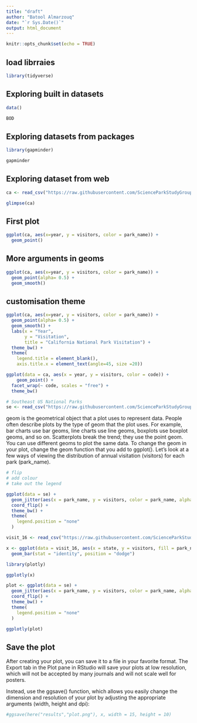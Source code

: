 ```yaml
---
title: "draft"
author: "Batool Almarzouq"
date: "`r Sys.Date()`"
output: html_document
---
```


```r
knitr::opts_chunk$set(echo = TRUE)
```

## load librraies

```r
library(tidyverse)
```

## Exploring built in datasets

```r
data()

BOD 

```

## Exploring datasets from packages

```r
library(gapminder)

gapminder
```
## Exploring dataset from web
```r

ca <- read_csv("https://raw.githubusercontent.com/ScienceParkStudyGroup/r-lesson-based-on-ohi-data-training/gh-pages/data/ca.csv") 

```

```r
glimpse(ca)
```
## First plot

```r
ggplot(ca, aes(x=year, y = visitors, color = park_name)) +
  geom_point()

```
## More arguments in geoms
```r
ggplot(ca, aes(x=year, y = visitors, color = park_name)) +
  geom_point(alpha= 0.5) +
  geom_smooth()

```
## customisation theme
```r
ggplot(ca, aes(x=year, y = visitors, color = park_name)) +
  geom_point(alpha= 0.5) +
  geom_smooth() + 
  labs(x = "Year",
       y = "Visitation",
       title = "California National Park Visitation") +
  theme_bw() +
  theme(
    legend.title = element_blank(), 
    axis.title.x = element_text(angle=45, size =20))


```

```r
ggplot(data = ca, aes(x = year, y = visitors, color = code)) +
    geom_point() +
  facet_wrap(~ code, scales = "free") +
  theme_bw()

```

```r
# Southeast US National Parks
se <- read_csv("https://raw.githubusercontent.com/ScienceParkStudyGroup/r-lesson-based-on-ohi-data-training/gh-pages/data/se.csv")

```
geom is the geometrical object that a plot uses to represent data. People often describe plots by the type of geom that the plot uses. For example, bar charts use bar geoms, line charts use line geoms, boxplots use boxplot geoms, and so on. Scatterplots break the trend; they use the point geom. You can use different geoms to plot the same data. To change the geom in your plot, change the geom function that you add to ggplot(). Let’s look at a few ways of viewing the distribution of annual visitation (visitors) for each park (park_name).


```r
# flip
# add colour
# take out the legend

ggplot(data = se) + 
  geom_jitter(aes(x = park_name, y = visitors, color = park_name, alpha = 0.5)) +
  coord_flip() +
  theme_bw() +
  theme(
    legend.position = "none"
  )
```

```r
visit_16 <- read_csv("https://raw.githubusercontent.com/ScienceParkStudyGroup/r-lesson-based-on-ohi-data-training/gh-pages/data/visit_16.csv")

x <- ggplot(data = visit_16, aes(x = state, y = visitors, fill = park_name)) + 
  geom_bar(stat = "identity", position = "dodge")


```

```r
library(plotly)

ggplotly(x)
```


```r

plot <- ggplot(data = se) + 
  geom_jitter(aes(x = park_name, y = visitors, color = park_name, alpha = 0.5)) +
  coord_flip() +
  theme_bw() +
  theme(
    legend.position = "none"
  )

ggplotly(plot)
```

## Save the plot
After creating your plot, you can save it to a file in your favorite format. The Export tab in the Plot pane in RStudio will save your plots at low resolution, which will not be accepted by many journals and will not scale well for posters.

Instead, use the ggsave() function, which allows you easily change the dimension and resolution of your plot by adjusting the appropriate arguments (width, height and dpi):

```r
#ggsave(here("results","plot.png"), x, width = 15, height = 10)

```

